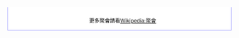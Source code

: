</div>
<div style="border:1px solid #aaf;padding:.5em 0em 0em 1em;border-top:none;background-color:#fff;color:000;text-align:center">
<small>更多聚會請看[[Wikipedia:聚會]]
</div><noinclude>[[Category:2006中文年会模板|{{PAGENAME}}]]</noinclude>